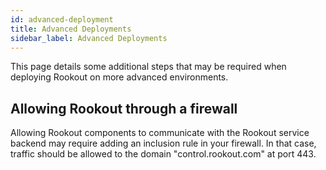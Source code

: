 ```yaml
---
id: advanced-deployment
title: Advanced Deployments
sidebar_label: Advanced Deployments
---
```


This page details some additional steps that may be required when deploying Rookout on more advanced environments.

## Allowing Rookout through a firewall

Allowing Rookout components to communicate with the Rookout service backend may require adding an inclusion rule in your firewall. In that case, traffic should be allowed to the domain "control.rookout.com" at port 443.
